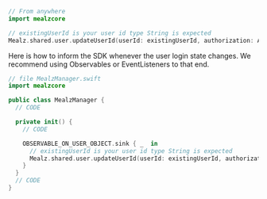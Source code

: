 ```swift
// From anywhere
import mealzcore

// existingUserId is your user id type String is expected
Mealz.shared.user.updateUserId(userId: existingUserId, authorization: Authorization.userId)
```

Here is how to inform the SDK whenever the user login state changes. We recommend using Observables
or EventListeners to that end.

```swift
// file MealzManager.swift
import mealzcore

public class MealzManager {
  // CODE

  private init() {
    // CODE

    OBSERVABLE_ON_USER_OBJECT.sink { _  in
      // existingUserId is your user id type String is expected
      Mealz.shared.user.updateUserId(userId: existingUserId, authorization: Authorization.userId)
    }
  }
  // CODE
}
```